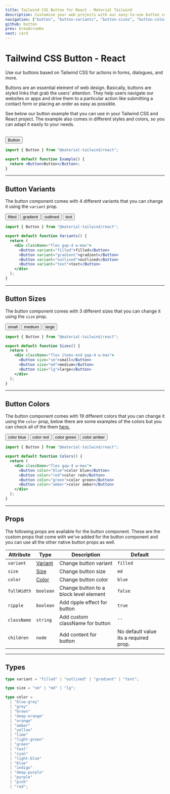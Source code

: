 ```yaml
---
title: Tailwind CSS Button for React - Material Tailwind
description: Customise your web projects with our easy-to-use button component for Tailwind CSS and React using Material Design guidelines.
navigation: ["button", "button-variants", "button-sizes", "button-colors", "props", "types"]
github: button
prev: breadcrumbs
next: card
---
```


# Tailwind CSS Button - React

Use our buttons based on Tailwind CSS for actions in forms, dialogues, and more.

Buttons are an essential element of web design. Basically, buttons are styled links that grab the users’ attention. They help users navigate our websites or apps and drive them to a particular action like submitting a contact form or placing an order as easy as possible.

See below our button example that you can use in your Tailwind CSS and React project. The example also comes in different styles and colors, so you can adapt it easily to your needs.

<br />

<ComponentCard id="button">
  <Button>Button</Button>
</ComponentCard>

```jsx showLineNumbers {1, 4}
import { Button } from "@material-tailwind/react";

export default function Example() {
  return <Button>Button</Button>;
}
```

---

## Button Variants

The button component comes with 4 different variants that you can change it using the <Code>variant</Code> prop.

<ComponentCard id="button-variants">
  <div className="flex gap-4 w-max">
    <Button>filled</Button>
    <Button variant="gradient">gradient</Button>
    <Button variant="outlined">outlined</Button>
    <Button variant="text">text</Button>
  </div>
</ComponentCard>

```jsx showLineNumbers {6-9}
import { Button } from "@material-tailwind/react";

export default function Variants() {
  return (
    <div className="flex gap-4 w-max">
      <Button variant="filled">filled</Button>
      <Button variant="gradient">gradient</Button>
      <Button variant="outlined">outlined</Button>
      <Button variant="text">text</Button>
    </div>
  );
}
```

---

## Button Sizes

The button component comes with 3 different sizes that you can change it using the <Code>size</Code> prop.

<ComponentCard id="button-sizes">
  <div className="flex items-end gap-4 w-max">
    <Button size="sm">small</Button>
    <Button>medium</Button>
    <Button size="lg">large</Button>
  </div>
</ComponentCard>

```jsx showLineNumbers {6-8}
import { Button } from "@material-tailwind/react";

export default function Sizes() {
  return (
    <div className="flex items-end gap-4 w-max">
      <Button size="sm">small</Button>
      <Button size="md">medium</Button>
      <Button size="lg">large</Button>
    </div>
  );
}
```

---

## Button Colors

The button component comes with 19 different colors that you can change it using the <Code>color</Code> prop, below there are some examples of the colors but you can check all of the them [here.](#props)

<ComponentCard id="button-colors">
  <div className="flex gap-4 w-max">
    <Button color="blue">color blue</Button>
    <Button color="red">color red</Button>
    <Button color="green">color green</Button>
    <Button color="amber">color amber</Button>
  </div>
</ComponentCard>

```jsx showLineNumbers {6-9}
import { Button } from "@material-tailwind/react";

export default function Colors() {
  return (
    <div className="flex gap-4 w-max">
      <Button color="blue">color blue</Button>
      <Button color="red">color red</Button>
      <Button color="green">color green</Button>
      <Button color="amber">color amber</Button>
    </div>
  );
}
```

---

## Props

<span id="props" className="scroll-mt-48" />
The following props are available for the button component. These are the custom props that come with
we've added for the button component and you can use all the other native button props as well.

| Attribute   | Type                       | Description                            | Default                               |
| ----------- | -------------------------- | -------------------------------------- | ------------------------------------- |
| `variant`   | [Variant](#types)          | Change button variant                  | <Code small>filled</Code>             |
| `size`      | [Size](#types)             | Change button size                     | <Code small>md</Code>                 |
| `color`     | [Color](#types)            | Change button color                    | <Code small>blue</Code>               |
| `fullWidth` | <Code small>boolean</Code> | Change button to a block level element | <Code small>false</Code>              |
| `ripple`    | <Code small>boolean</Code> | Add ripple effect for button           | <Code small>true</Code>               |
| `className` | <Code small>string</Code>  | Add custom className for button        | `''`                                  |
| `children`  | <Code small>node</Code>    | Add content for button                 | No default value its a required prop. |

---

## Types

<span id="types" className="scroll-mt-48" />

```ts
type variant = "filled" | "outlined" | "gradient" | "text";
```

```ts
type size = "sm" | "md" | "lg";
```

```ts
type color =
  | "blue-grey"
  | "grey"
  | "brown"
  | "deep-orange"
  | "orange"
  | "amber"
  | "yellow"
  | "lime"
  | "light-green"
  | "green"
  | "teal"
  | "cyan"
  | "light-blue"
  | "blue"
  | "indigo"
  | "deep-purple"
  | "purple"
  | "pink"
  | "red";
```
